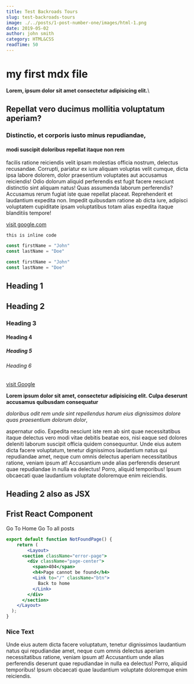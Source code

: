 ```yaml
---
title: Test Backroads Tours
slug: test-backroads-tours
image: ./../posts/1-post-number-one/images/html-1.png
date: 2019-05-02
author: john smith
category: HTML&CSS
readTime: 50
---
```



# my first mdx file

**Lorem, ipsum dolor sit amet consectetur adipisicing elit.**\

## Repellat vero ducimus mollitia voluptatum aperiam? 

### Distinctio, et corporis iusto minus repudiandae, 

#### modi suscipit doloribus repellat itaque non rem 
facilis ratione reiciendis velit ipsam molestias officia nostrum, delectus recusandae. Corrupti, pariatur ex iure aliquam voluptas velit cumque, dicta ipsa labore dolorem, dolor praesentium voluptates aut accusamus reiciendis! Odio dolorum aliquid perferendis est fugit facere nesciunt distinctio sint aliquam natus! Quas assumenda laborum perferendis? Accusamus rerum fugiat iste quae repellat placeat. Reprehenderit et laudantium expedita non. Impedit quibusdam ratione ab dicta iure, adipisci voluptatem cupiditate ipsam voluptatibus totam alias expedita itaque blanditiis tempore!

[ visit google.com](https://google.com)

`this is inline code`

```js
const firstName = "John"
const lastName = "Doe"
```

<section className="mdx-page">
<div className="code">

```js
const firstName = "John"
const lastName = "Doe"
```

</div>

# Heading 1
## Heading 2
### Heading 3
#### Heading 4
##### Heading 5
###### Heading 6

 [visit Google](https://www.google.com)

**Lorem ipsum dolor sit amet, consectetur adipisicing elit. 
Culpa deserunt accusamus quibusdam consequatur** 

*doloribus odit rem unde sint repellendus harum eius 
dignissimos dolore quas praesentium dolorum dolor*, 

aspernatur odio. Expedita 
nesciunt iste rem ab sint quae necessitatibus itaque delectus 
vero modi vitae debitis beatae eos, nisi eaque sed dolores 
deleniti laborum suscipit officia quidem consequuntur. 
Unde eius autem dicta facere voluptatum, tenetur dignissimos 
laudantium natus qui repudiandae amet, neque cum omnis delectus 
aperiam necessitatibus ratione, veniam ipsum at! Accusantium
unde alias perferendis deserunt quae repudiandae in nulla ea 
delectus! Porro, aliquid temporibus! Ipsum obcaecati quae 
laudantium voluptate doloremque enim reiciendis.




<h2>Heading 2 also as JSX</h2>

## Frist React Component

<Link to="/" className="btn center-btn">Go To Home</Link>
<Link to="/posts" className="btn center-btn">Go To all posts</Link>

```jsx
export default function NotFoundPage() {
    return (
        <Layout>
      <section className="error-page">
        <div className="page-center">
          <span>404</span>
          <h4>Page cannot be found</h4>
          <Link to="/" className="btn">
            Back to home
          </Link>
        </div>
      </section>
    </Layout>
  );
}
```

<div className="nice-text">

<h3> Nice Text</h3>

<FiInfo className="nice-text-icon"></FiInfo>

Unde eius autem dicta facere voluptatum, tenetur dignissimos 
laudantium natus qui repudiandae amet, neque cum omnis delectus 
aperiam necessitatibus ratione, veniam ipsum at! Accusantium
unde alias perferendis deserunt quae repudiandae in nulla ea 
delectus! Porro, aliquid temporibus! Ipsum obcaecati quae 
laudantium voluptate doloremque enim reiciendis.

</div>

</section>

